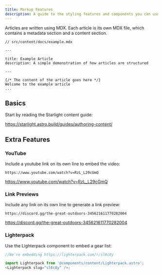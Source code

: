 ```yaml
---
title: Markup Features
description: A guide to the styling features and components you can use
---
```



Articles are written using MDX. Each article is its own MDX file, which contains a metadata section and a content section.

```mdx
// src/content/docs/example.mdx

---

title: Example Article
description: A simple demonstration of how articles are structured

---

{/* The content of the article goes here */}
Welcome to the example article
...
```

## Basics

Start by reading the Starlight content guide:

https://starlight.astro.build/guides/authoring-content/

## Extra Features

### YouTube

Include a youtube link on its own line to embed the video:

```mdx
https://www.youtube.com/watch?v=RzL_L29cGmQ
```

https://www.youtube.com/watch?v=RzL_L29cGmQ

### Link Previews

Include any link on its own line to generate a link preview:

```mdx
https://discord.gg/the-great-outdoors-345621611770282004
```

https://discord.gg/the-great-outdoors-345621611770282004

### Lighterpack

Use the Lighterpack component to embed a gear list:

```js
//We're embedding https://lighterpack.com/r/sl6c8y

import Lighterpack from '@components/content/Lighterpack.astro';
<Lighterpack slug="sl6c8y" />;
```

<Lighterpack slug="sl6c8y" />
